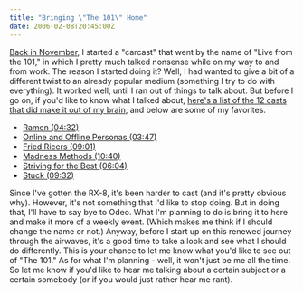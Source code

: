 ```yaml
---
title: "Bringing \"The 101\" Home"
date: 2006-02-08T20:45:00Z
---
```


[Back in November][1], I started a "carcast" that went by the name of "Live from the 101," in which I pretty much talked nonsense while on my way to and from work. The reason I started doing it? Well, I had wanted to give a bit of a different twist to an already popular medium (something I try to do with everything). It worked well, until I ran out of things to talk about. But before I go on, if you'd like to know what I talked about, [here's a list of the 12 casts that did make it out of my brain][2], and below are some of my favorites.

*   [Ramen (04:32)][3]
*   [Online and Offline Personas (03:47)][4]
*   [Fried Ricers (09:01)][5]
*   [Madness Methods (10:40)][6]
*   [Striving for the Best (06:04)][7]
*   [Stuck (09:32)][8]

Since I've gotten the RX-8, it's been harder to cast (and it's pretty obvious why). However, it's not something that I'd like to stop doing. But in doing that, I'll have to say bye to Odeo. What I'm planning to do is bring it to here and make it more of a weekly event. (Which makes me think if I should change the name or not.) Anyway, before I start up on this renewed journey through the airwaves, it's a good time to take a look and see what I should do differently. This is your chance to let me know what you'd like to see out of "The 101." As for what I'm planning - well, it won't just be me all the time. So let me know if you'd like to hear me talking about a certain subject or a certain somebody (or if you would just rather hear me rant).

[1]: http://avalonstar.com/2005/nov/09/live-101/
[2]: http://odeo.com/channel/36725/view
[3]: http://odeo.com/audio/398402/view
[4]: http://odeo.com/audio/398829/view
[5]: http://odeo.com/audio/399228/view
[6]: http://odeo.com/audio/402270/view
[7]: http://odeo.com/audio/413738/view
[8]: http://odeo.com/audio/417463/view
